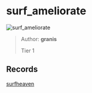 
# surf_ameliorate

![surf_ameliorate](https://raw.githubusercontent.com/Sayt123/SurfMapPics/Maps-and-bonuses/csgo/surf_ameliorate.jpg)

> Author: **granis**
>
> Tier 1

## Records

[surfheaven](https://surfheaven.eu/map/surf_ameliorate)
